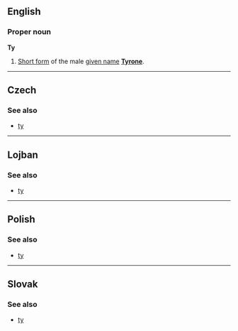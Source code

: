 ==English==
===Proper noun===
'''Ty'''

#[[Short form]] of the male [[given name]] '''[[Tyrone]]'''.

----
==Czech==

===See also===
*[[ty]]
----
==Lojban==

===See also===
*[[ty]]
----
==Polish==
===See also===
*[[ty]]

----

==Slovak==
===See also===
*[[ty]]